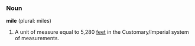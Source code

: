 === Noun ===
'''mile''' (plural: miles)

# A unit of measure equal to 5,280 [[feet]] in the Customary/Imperial system of measurements.